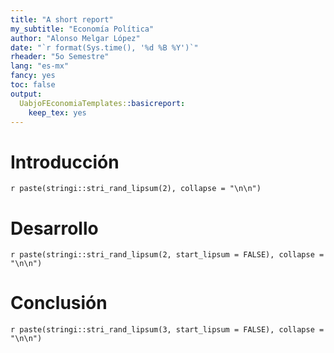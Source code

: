 ```yaml
---
title: "A short report"
my_subtitle: "Economía Política"
author: "Alonso Melgar López"
date: "`r format(Sys.time(), '%d %B %Y')`"
rheader: "5o Semestre"
lang: "es-mx"
fancy: yes
toc: false
output: 
  UabjoFEconomiaTemplates::basicreport:
    keep_tex: yes
---
```


   
# Introducción

`r paste(stringi::stri_rand_lipsum(2), collapse = "\n\n")`

# Desarrollo

`r paste(stringi::stri_rand_lipsum(2, start_lipsum = FALSE), collapse = "\n\n")`

# Conclusión

`r paste(stringi::stri_rand_lipsum(3, start_lipsum = FALSE), collapse = "\n\n")`
